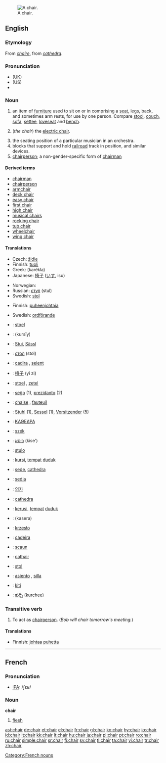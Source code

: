 [[Image:Chair.png|thumb|right|A chair.]]
==English==

{{rank|perfectly|fixed|leaves|852|chair|date|summer|simply}}

===Etymology===
From {{MF.}} ''[[chaire]]'', from {{L.}} ''[[cathedra]]''.

===Pronunciation===
* (UK) {{IPA|/ʧɛə(r)/}}
* (US) {{IPA|/ʧɐɹ/}}
*{{audio|en-us-chair.ogg|Audio (US)}}

===Noun===
{{en-noun}}

# an item of [[furniture]] used to sit on or in comprising a [[seat]], legs, back, and sometimes arm rests, for use by one person.  Compare [[stool]], [[couch]], [[sofa]], [[settee]], [[loveseat]] and [[bench]].
# {{slang}} (''the chair'') the [[electric chair]].
# the seating position of a particular musician in an orchestra.
# blocks that support and hold [[railroad]] track in position, and similar devices.
# [[chairperson]]; a non-gender-specific form of [[chairman]]

====Derived terms====
*[[chairman]]
*[[chairperson]]
*[[armchair]]
*[[deck chair]]
*[[easy chair]]
*[[first chair]]
*[[high chair]]
*[[musical chairs]]
*[[rocking chair]]
*[[tub chair]]
*[[wheelchair]]
*[[wing chair]]

====Translations====
{{trans-top|furniture}}
*Czech: [[židle]] {{f}}
*Finnish: [[tuoli]]
*Greek: {{t|el|καρέκλα|f|}} (karékla)
*Japanese: [[椅子]] ([[いす]], isu)
{{trans-mid}}
*Norwegian: {{t|no|stol|m}}
*Russian: [[стул]] (stul) {{m}} 
*Swedish: [[stol]] {{c}}
{{trans-bottom}}

{{trans-top|chairperson}}
*Finnish: [[puheenjohtaja]]
{{trans-mid}}
*Swedish: [[ordförande]] {{c}}
{{trans-bottom}}

{{checktrans}}
{{trans-top|translations to be checked}}
*{{ttbc|Afrikaans}}: [[stoel]] {{m}}
*{{ttbc|Arabic}}: {{ARchar|[[كرسي]]}} (kursīy)
*{{ttbc|Bavarian}}: [[Stui]], [[Sässl]]
*{{ttbc|Bulgarian}}: [[стол]] (stol) {{m}}
*{{ttbc|Catalan}}: [[cadira]] {{f}}, [[seient]] {{m}}
*{{ttbc|Chinese}}: [[椅子]] (yǐ zi)
*{{ttbc|Dutch}}: [[stoel]] {{m}}, [[zetel]] {{m}}
*{{ttbc|Esperanto}}: [[seĝo]] (1), [[prezidanto]] (2)
*{{ttbc|French}}: [[chaise]] {{f}}, [[fauteuil]] {{m}}
*{{ttbc|German}}: [[Stuhl]] {{m}} (1), [[Sessel]] {{m}} (1), [[Vorsitzender]] (5)
*{{ttbc|Greek, Ancient}}: [[ΚΑΘΕΔΡΑ]] {{f}}
*{{ttbc|Hungarian}}: [[szék]]
*{{ttbc|Hebrew}}: [[כיסא]] (kise') {{m}}
*{{ttbc|Ido}}: [[stulo]]
*{{ttbc|Indonesian}}: [[kursi]], [[tempat]] [[duduk]]
{{trans-mid}}
*{{ttbc|Interlingua}}: [[sede]], [[cathedra]]
*{{ttbc|Italian}}: [[sedia]] {{f}}
*{{ttbc|Korean}}: [[의자]]
*{{ttbc|Latin}}: [[cathedra]] {{f}}
*{{ttbc|Malaysian}}: [[kerusi]], [[tempat]] [[duduk]]
*{{ttbc|Malayalam}}: (kasera)
*{{ttbc|Polish}}: [[krzesło]] {{n}}
*{{ttbc|Portuguese}}: [[cadeira]] {{f}}
*{{ttbc|Romanian}}: [[scaun]] {{n}}
*{{ttbc|Scottish Gaelic}}: [[cathair]] {{m}}
*{{ttbc|Slovene}}: [[stol]] {{m}}
*{{ttbc|Spanish}}: [[asiento]] {{m}}, [[silla]] {{f}}
*{{ttbc|Swahili}}: [[kiti]]
*{{ttbc|Telugu}}: [[కుర్చీ]] (kurchee)
{{trans-bottom}}

===Transitive verb===
{{rfc-trverb|Transitive verb}}
{{en-verb}}

# To act as [[chairperson]].  (''Bob will chair tomorrow's meeting.'')

====Translations====
{{trans-top|to act as chairperson}}
*Finnish: [[johtaa]] [[puhe|puhetta]]
{{trans-bottom}}

----

==French==

===Pronunciation===
*[[w:IPA|IPA]]: /ʃɛʁ/

===Noun===
'''chair''' {{f}}

# [[flesh]]

[[Category:French nouns]]

[[ast:chair]]
[[de:chair]]
[[et:chair]]
[[el:chair]]
[[fr:chair]]
[[gl:chair]]
[[ko:chair]]
[[hy:chair]]
[[io:chair]]
[[id:chair]]
[[it:chair]]
[[kk:chair]]
[[lt:chair]]
[[hu:chair]]
[[ja:chair]]
[[pl:chair]]
[[pt:chair]]
[[ro:chair]]
[[ru:chair]]
[[simple:chair]]
[[sr:chair]]
[[fi:chair]]
[[sv:chair]]
[[tl:chair]]
[[ta:chair]]
[[vi:chair]]
[[tr:chair]]
[[zh:chair]]
